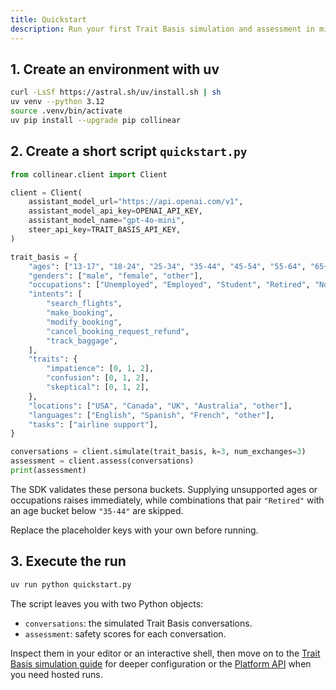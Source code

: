```yaml
---
title: Quickstart
description: Run your first Trait Basis simulation and assessment in minutes.
---
```


## 1. Create an environment with uv

```bash
curl -LsSf https://astral.sh/uv/install.sh | sh
uv venv --python 3.12
source .venv/bin/activate
uv pip install --upgrade pip collinear
```

## 2. Create a short script `quickstart.py`

```python
from collinear.client import Client

client = Client(
    assistant_model_url="https://api.openai.com/v1",
    assistant_model_api_key=OPENAI_API_KEY,
    assistant_model_name="gpt-4o-mini",
    steer_api_key=TRAIT_BASIS_API_KEY,
)

trait_basis = {
    "ages": ["13-17", "18-24", "25-34", "35-44", "45-54", "55-64", "65+"],
    "genders": ["male", "female", "other"],
    "occupations": ["Unemployed", "Employed", "Student", "Retired", "Not in Labor Force"],
    "intents": [
        "search_flights",
        "make_booking",
        "modify_booking",
        "cancel_booking_request_refund",
        "track_baggage",
    ],
    "traits": {
        "impatience": [0, 1, 2],
        "confusion": [0, 1, 2],
        "skeptical": [0, 1, 2],
    },
    "locations": ["USA", "Canada", "UK", "Australia", "other"],
    "languages": ["English", "Spanish", "French", "other"],
    "tasks": ["airline support"],
}

conversations = client.simulate(trait_basis, k=3, num_exchanges=3)
assessment = client.assess(conversations)
print(assessment)
```

The SDK validates these persona buckets. Supplying unsupported ages or occupations raises immediately, while combinations that pair `"Retired"` with an age bucket below `"35-44"` are skipped.

Replace the placeholder keys with your own before running.

## 3. Execute the run

```bash
uv run python quickstart.py
```

The script leaves you with two Python objects:

- `conversations`: the simulated Trait Basis conversations.
- `assessment`: safety scores for each conversation.

Inspect them in your editor or an interactive shell, then move on to the [Trait Basis simulation guide](simulations) for deeper configuration or the [Platform API](/api-reference/endpoint/judge_conversation) when you need hosted runs.
